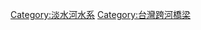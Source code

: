{{Commons_category}}
{{Category_more|二重疏洪道|橋}}

[[Category:淡水河水系|Category:淡水河水系]]
[[Category:台灣跨河橋梁|Category:台灣跨河橋梁]]